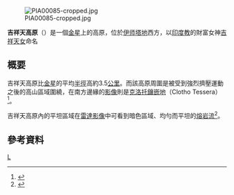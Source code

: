 {{Infobox feature on celestial object
|name        = 吉祥天高原
|image       = Lakshmi Planum and Siddons Patera PIA00240.jpg
|image_size  = 200px
|caption     = [[麥哲倫號|麥哲倫號]][[合成孔徑雷達|合成孔徑雷達]]的吉祥天高原影像
|type        = 高原
|coordinates = {{coord|68.6|N|339.3|E|globe:venus_type:landmark|display=inline,title}}
|diameter    = {{convert|2345|km}}
|eponym      = [[吉祥天女|吉祥天女]]
|globe       = 金星
}}
[[Image:PIA00085-cropped.jpg|thumb]]

'''吉祥天高原'''（{{lang-en|Lakshmi Planum}}）是一個[[金星|金星]]上的高原，位於[[伊师塔地|伊师塔地]]西方，以[[印度教|印度教]]的財富女神[[吉祥天女|吉祥天女]]命名

==概要==
吉祥天高原比[[金星|金星]]的平均[[半徑|半徑]]高約3.5[[公里|公里]]。而該高原周圍是被受到強烈擠壓運動之後的高山區域圍繞，在南方邊緣的[[影像|影像]]則是[[克洛托鑲嵌地|克洛托鑲嵌地]]（Clotho Tessera）<ref>{{Cite web |url=http://photojournal.jpl.nasa.gov/catalog/PIA00240 |title=Catalog Page for PIA00240<!-- Bot generated title --> |access-date=2012-02-24 |archive-date=2020-10-07 |archive-url=https://web.archive.org/web/20201007160526/https://photojournal.jpl.nasa.gov/catalog/PIA00240 |dead-url=no }}</ref>。

吉祥天高原內的平坦區域在[[雷達影像|雷達影像]]中可看到暗色區域、均勻而平坦的[[熔岩流|熔岩流]]<ref>{{Cite web |url=http://photojournal.jpl.nasa.gov/catalog/PIA00241 |title=Catalog Page for PIA00241<!-- Bot generated title --> |accessdate=2012-02-24 |archive-date=2009-12-22 |archive-url=https://web.archive.org/web/20091222053102/http://photojournal.jpl.nasa.gov/catalog/PIA00241 |dead-url=no }}</ref>。

==參考資料==
{{reflist}}

{{金星}}

[[Category:金星表面特徵|L]]